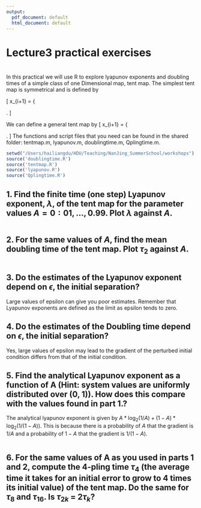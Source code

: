 ```yaml
---
output:
  pdf_document: default
  html_document: default
---
```

Lecture3 practical exercises 
========================================================

#

In this practical we will use R to explore lyapunov exponents and doubling times of a simple class of one Dimensional map, tent map. The simplest tent map is symmetrical and is defined by 

\[ x_{i+1}  = \left\{ \begin{array}{ll} 2x_{i} & 0 < x_{i} \le 1/2  \\
    -2x_{i}+2 & 1/2 < x_{i} \le 1 \end{array} \right. \]

We can define a general tent map by
\[ x_{i+1}  = \left\{ \begin{array}{ll} \frac{x_{i}}{A} & 0 < x_{i} \le A  \\
    -\frac{x_{i}}{1-A}+\frac{A}{1-A}+1 & A < x_{i} \le 1 \end{array} \right. \]
The functions and script files that you need can be found in the shared folder: tentmap.m, lyapunov.m, doublingtime.m, Qplingtime.m.

```r
setwd("/Users/hailiangdu/HDU/Teaching/NanJing_SummerSchool/workshops")
source('doublingtime.R')
source('tentmap.R')
source('lyapunov.R')
source('Qplingtime.R')
```

## 1. Find the finite time (one step) Lyapunov exponent, $\lambda$, of the tent map for the parameter values $A = 0:01,...,0.99$. Plot $\lambda$ against $A$.


```r

```

## 2. For the same values of $A$, find the mean doubling time of the tent map. Plot $\tau_2$ against $A$.

```r


```

## 3. Do the estimates of the Lyapunov exponent depend on $\epsilon$, the initial separation?

Large values of epsilon can give you poor estimates.  Remember that Lyapunov exponents are defined as the limit as epsilon tends to zero.

## 4. Do the estimates of the Doubling time depend on $\epsilon$, the initial separation?

Yes, large values of epsilon may lead to the gradient of the perturbed initial condition differs from that of the initial condition. 

## 5. Find the analytical Lyapunov exponent as a function of A (Hint: system values are uniformly distributed over (0, 1)). How does this compare with the values found in part 1.?

The analytical lyapunov exponent is given by $A*\log_2(1/A)+(1-A)*\log_2(1/(1-A))$.  This is because there is a probability of $A$ that the gradient is $1/A$ and a probability of $1-A$ that the gradient is $1/(1-A)$.

```r

```

## 6. For the same values of A as you used in parts 1 and 2, compute the 4-pling time $\tau_4$ (the average time it takes for an initial error to grow to 4 times its initial value) of the tent map. Do the same for $\tau_8$ and $\tau_16$. Is $\tau_{2k}$ = $2\tau_k$?

```r

```